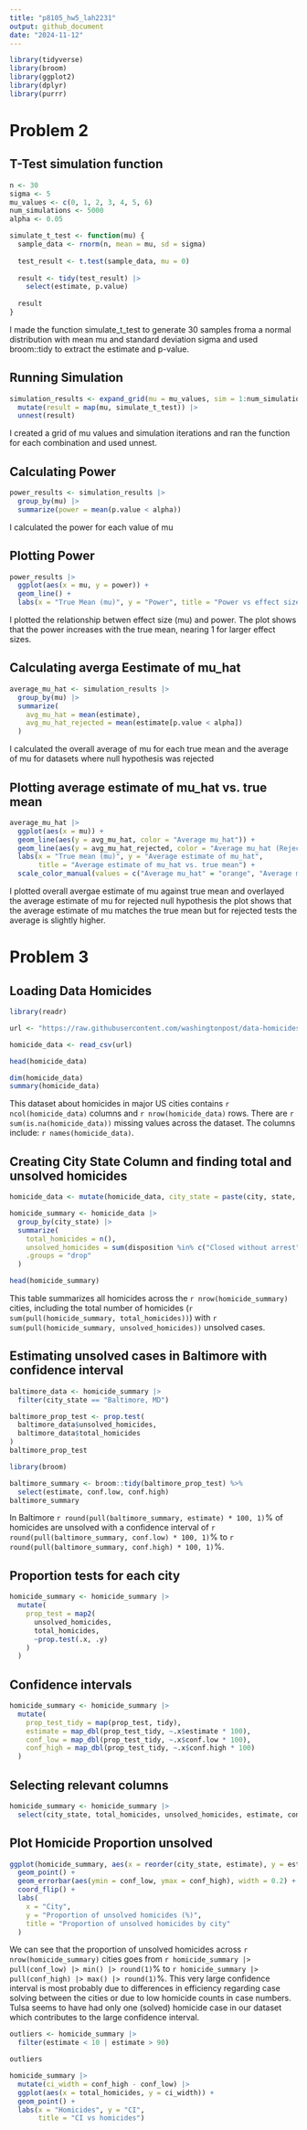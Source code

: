 ```yaml
---
title: "p8105_hw5_lah2231"
output: github_document
date: "2024-11-12"
---
```

```r
library(tidyverse)
library(broom)
library(ggplot2)
library(dplyr)
library(purrr)
```


# Problem 2

## T-Test simulation function
```r
n <- 30
sigma <- 5
mu_values <- c(0, 1, 2, 3, 4, 5, 6)
num_simulations <- 5000
alpha <- 0.05

simulate_t_test <- function(mu) {
  sample_data <- rnorm(n, mean = mu, sd = sigma)
  
  test_result <- t.test(sample_data, mu = 0)
  
  result <- tidy(test_result) |>
    select(estimate, p.value)
  
  result
}
```
I made the function simulate_t_test to generate 30 samples froma a normal distribution with mean mu and standard deviation sigma and used broom::tidy to extract the estimate and p-value.


## Running Simulation
```r
simulation_results <- expand_grid(mu = mu_values, sim = 1:num_simulations) |>
  mutate(result = map(mu, simulate_t_test)) |>
  unnest(result)
```
I created a grid of mu values and simulation iterations and ran the function for each combination and used unnest. 

## Calculating Power
```r
power_results <- simulation_results |>
  group_by(mu) |>
  summarize(power = mean(p.value < alpha))
```
I calculated the power for each value of mu

## Plotting Power
```r
power_results |>
  ggplot(aes(x = mu, y = power)) +
  geom_line() +
  labs(x = "True Mean (mu)", y = "Power", title = "Power vs effect size (True mean")
```
I plotted the relationship betwen effect size (mu) and power. The plot shows that the power increases with the true mean, nearing 1 for larger effect sizes.

## Calculating averga Eestimate of mu_hat
```r
average_mu_hat <- simulation_results |>
  group_by(mu) |>
  summarize(
    avg_mu_hat = mean(estimate),
    avg_mu_hat_rejected = mean(estimate[p.value < alpha])
  )
```
I calculated the overall average of mu for each true mean and the average of mu for datasets where null hypothesis was rejected


## Plotting average estimate of mu_hat vs. true mean
```r
average_mu_hat |>
  ggplot(aes(x = mu)) +
  geom_line(aes(y = avg_mu_hat, color = "Average mu_hat")) +
  geom_line(aes(y = avg_mu_hat_rejected, color = "Average mu_hat (Rejected)")) +
  labs(x = "True mean (mu)", y = "Average estimate of mu_hat",
       title = "Average estimate of mu_hat vs. true mean") +
  scale_color_manual(values = c("Average mu_hat" = "orange", "Average mu_hat (rejected)" = "green"))
```
I plotted overall avergae estimate of mu against true mean and overlayed the average estimate of mu for rejected null hypothesis
the plot shows that the average estimate of mu matches the true mean but for rejected tests the average is slightly higher.

# Problem 3

## Loading Data Homicides
```r
library(readr)

url <- "https://raw.githubusercontent.com/washingtonpost/data-homicides/master/homicide-data.csv"

homicide_data <- read_csv(url)

head(homicide_data)
```

```r
dim(homicide_data)
summary(homicide_data)
```

This dataset about homicides in major US cities contains `r ncol(homicide_data)` columns and `r nrow(homicide_data)` rows. There are `r sum(is.na(homicide_data))` missing values across the dataset. The columns include: `r names(homicide_data)`.

## Creating City State Column and finding total and unsolved homicides
```r
homicide_data <- mutate(homicide_data, city_state = paste(city, state, sep = ", "))

homicide_summary <- homicide_data |>
  group_by(city_state) |>
  summarize(
    total_homicides = n(),
    unsolved_homicides = sum(disposition %in% c("Closed without arrest", "Open/No arrest")),
    .groups = "drop"
  )

head(homicide_summary)
```

This table summarizes all homicides across the `r nrow(homicide_summary)` cities, including the total number of homicides (`r sum(pull(homicide_summary, total_homicides))`) with `r sum(pull(homicide_summary, unsolved_homicides))` unsolved cases.

## Estimating unsolved cases in Baltimore with confidence interval
```r
baltimore_data <- homicide_summary |>
  filter(city_state == "Baltimore, MD")

baltimore_prop_test <- prop.test(
  baltimore_data$unsolved_homicides,
  baltimore_data$total_homicides
)
baltimore_prop_test 

library(broom)

baltimore_summary <- broom::tidy(baltimore_prop_test) %>%
  select(estimate, conf.low, conf.high)
baltimore_summary
```


In Baltimore `r round(pull(baltimore_summary, estimate) * 100, 1)`% of homicides are unsolved with a confidence interval of `r round(pull(baltimore_summary, conf.low) * 100, 1)`% to `r round(pull(baltimore_summary, conf.high) * 100, 1)`%.

## Proportion tests for each city
```r
homicide_summary <- homicide_summary |>
  mutate(
    prop_test = map2(
      unsolved_homicides, 
      total_homicides, 
      ~prop.test(.x, .y)
    )
  )
```
## Confidence intervals
```r
homicide_summary <- homicide_summary |>
  mutate(
    prop_test_tidy = map(prop_test, tidy),
    estimate = map_dbl(prop_test_tidy, ~.x$estimate * 100),
    conf_low = map_dbl(prop_test_tidy, ~.x$conf.low * 100),
    conf_high = map_dbl(prop_test_tidy, ~.x$conf.high * 100)
  )
```

## Selecting relevant columns
```r
homicide_summary <- homicide_summary |>
  select(city_state, total_homicides, unsolved_homicides, estimate, conf_low, conf_high)
```

## Plot Homicide Proportion unsolved
```r
ggplot(homicide_summary, aes(x = reorder(city_state, estimate), y = estimate)) +
  geom_point() +
  geom_errorbar(aes(ymin = conf_low, ymax = conf_high), width = 0.2) +
  coord_flip() +
  labs(
    x = "City",
    y = "Proportion of unsolved homicides (%)",
    title = "Proportion of unsolved homicides by city"
  )
```


We can see that the proportion of unsolved homicides across `r nrow(homicide_summary)` cities goes from `r homicide_summary |> pull(conf_low) |> min() |> round(1)`% to `r homicide_summary |> pull(conf_high) |> max() |> round(1)`%. This very large confidence interval is most probably due to differences in efficiency regarding case solving between the cities or due to low homicide counts in case numbers. Tulsa seems to have had only one (solved) homicide case in our dataset which contributes to the large confidence interval.

```r
outliers <- homicide_summary |>
  filter(estimate < 10 | estimate > 90)

outliers
```

```r
homicide_summary |>
  mutate(ci_width = conf_high - conf_low) |>
  ggplot(aes(x = total_homicides, y = ci_width)) +
  geom_point() +
  labs(x = "Homicides", y = "CI",
       title = "CI vs homicides")
```










